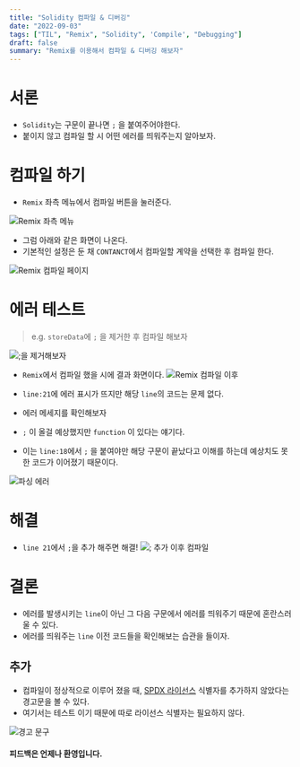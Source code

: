 ```yaml
---
title: "Solidity 컴파일 & 디버깅"
date: "2022-09-03"
tags: ["TIL", "Remix", "Solidity", 'Compile', "Debugging"]
draft: false
summary: "Remix를 이용해서 컴파일 & 디버깅 해보자"
---
```


# 서론

- `Solidity`는 구문이 끝나면 `;` 을 붙여주어야한다.
- 붙이지 않고 컴파일 할 시 어떤 에러를 띄워주는지 알아보자.

# 컴파일 하기

- `Remix` 좌측 메뉴에서 컴파일 버튼을 눌러준다.

![Remix 좌측 메뉴](/assets/posts/blockchain/solidity/Solidity-컴파일-&-디버깅/01.png)

- 그럼 아래와 같은 화면이 나온다.
- 기본적인 설정은 둔 채 `CONTANCT`에서 컴파일할 계약을 선택한 후  컴파일 한다.

![Remix 컴파일 페이지](/assets/posts/blockchain/solidity/Solidity-컴파일-&-디버깅/02.png)

# 에러 테스트

> e.g. `storeData`에 `;` 을 제거한 후 컴파일 해보자

![;을 제거해보자](/assets/posts/blockchain/solidity/Solidity-컴파일-&-디버깅/03.png)


- `Remix`에서 컴파일 했을 시에 결과 화면이다.
![Remix 컴파일 이후](/assets/posts/blockchain/solidity/Solidity-컴파일-&-디버깅/04.png)


- `line:21`에 에러 표시가 뜨지만 해당 `line`의 코드는 문제 없다.
- 에러 메세지를 확인해보자
- `;` 이 올걸 예상했지만 `function` 이 있다는 얘기다.
- 이는 `line:18`에서 `;` 을 붙여야만 해당 구문이 끝났다고 이해를 하는데 예상치도 못한 코드가 이어졌기 때문이다.

![파싱 에러](/assets/posts/blockchain/solidity/Solidity-컴파일-&-디버깅/05.png)


# 해결

- `line 21`에서 `;`을 추가 해주면 해결!
![; 추가 이후 컴파일](/assets/posts/blockchain/solidity/Solidity-컴파일-&-디버깅/06.png)


# 결론

- 에러를 발생시키는 `line`이 아닌 그 다음 구문에서 에러를 띄워주기 때문에 혼란스러울 수 있다.
- 에러를 띄워주는 `line` 이전 코드들을 확인해보는 습관을 들이자.

## 추가

- 컴파일이 정상적으로 이루어 졌을 때, [SPDX 라이선스](https://en.wikipedia.org/wiki/Software_Package_Data_Exchange) 식별자를 추가하지 않았다는 경고문을 볼 수 있다.
- 여기서는 테스트 이기 때문에 따로 라이선스 식별자는 필요하지 않다.

![경고 문구](/assets/posts/blockchain/solidity/Solidity-컴파일-&-디버깅/07.png)

#### 피드백은 언제나 환영입니다.